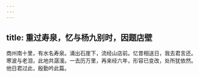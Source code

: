```yaml
---
---
---
```

title: 重过寿泉，忆与杨九别时，因题店壁
---



商州南十里，有水名寿泉。涌出石崖下，流经山店前。忆昔相送日，我去君言还。寒波与老泪，此地共潺湲。一去历万里，再来经六年，形容已变改，处所犹依然。他日君过此，殷勤吟此篇。
